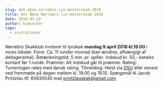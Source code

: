 ```yaml
---
slug: det-abne-norrebro-lyn-mesterskab-2018
title: Det Åbne Nørrebro lyn-mesterskab 2018
date: 2018-03-18
author: kimsecher
tags:
  - invitationer
---
```

Nørrebro Skakklub inviterer til lynskak <strong>mandag 9.april 2018 kl.19.00 </strong>i vores lokaler.
Form: Ca. 11 runder monrad (kan ændres, afhængigt af deltagerantal).
Betænkningstid: 5 min. pr. spiller.
Indskud kr. 50,- betales kontant før 1.runde.
Præmier: Alt indskud går til præmier.
Rating: Turneringen rates med dansk rating.
Tilmelding: Helst via <a href="http://turnering.skak.dk/TournamentActive/Details?tourId=24988">DSU</a> eller senest ved fremmøde på dagen mellem kl. 19.00 og 19.10.
Spørgsmål til Jacob Printzlau tlf. 60630045 mail printzlauskak@gmail.com
